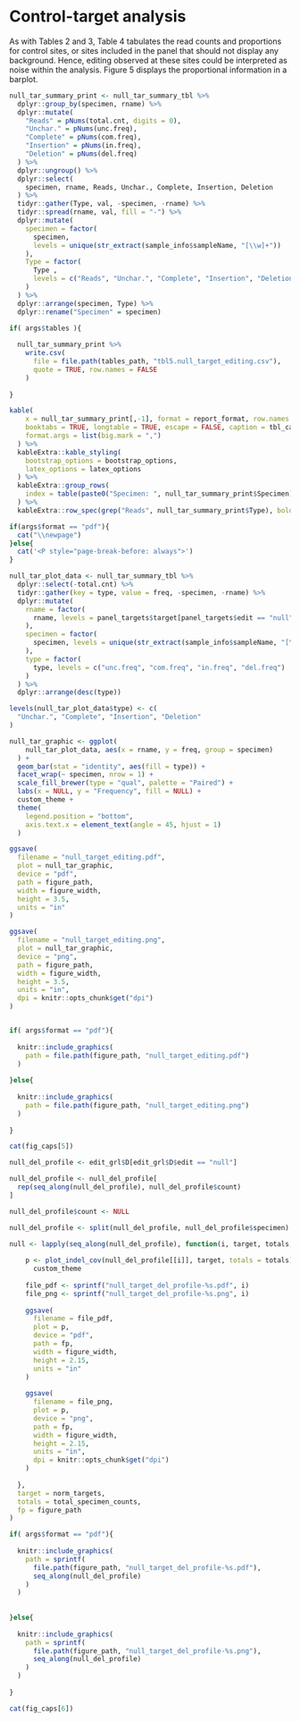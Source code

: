 # Control-target analysis

As with Tables 2 and 3, Table 4 tabulates the read counts and proportions for control sites, or sites included in the panel that should not display any background. Hence, editing observed at these sites could be interpreted as noise within the analysis. Figure 5 displays the proportional information in a barplot.

```r
null_tar_summary_print <- null_tar_summary_tbl %>%
  dplyr::group_by(specimen, rname) %>%
  dplyr::mutate(
    "Reads" = pNums(total.cnt, digits = 0),
    "Unchar." = pNums(unc.freq),
    "Complete" = pNums(com.freq),
    "Insertion" = pNums(in.freq),
    "Deletion" = pNums(del.freq)
  ) %>%
  dplyr::ungroup() %>%
  dplyr::select(
    specimen, rname, Reads, Unchar., Complete, Insertion, Deletion
  ) %>%
  tidyr::gather(Type, val, -specimen, -rname) %>%
  tidyr::spread(rname, val, fill = "-") %>%
  dplyr::mutate(
    specimen = factor(
      specimen, 
      levels = unique(str_extract(sample_info$sampleName, "[\\w]+"))
    ),
    Type = factor(
      Type , 
      levels = c("Reads", "Unchar.", "Complete", "Insertion", "Deletion")
    )
  ) %>%
  dplyr::arrange(specimen, Type) %>%
  dplyr::rename("Specimen" = specimen)

if( args$tables ){
  
  null_tar_summary_print %>%
    write.csv(
      file = file.path(tables_path, "tbl5.null_target_editing.csv"),
      quote = TRUE, row.names = FALSE
    )
  
}

kable(
    x = null_tar_summary_print[,-1], format = report_format, row.names = FALSE,
    booktabs = TRUE, longtable = TRUE, escape = FALSE, caption = tbl_caps[5],
    format.args = list(big.mark = ",")
  ) %>%
  kableExtra::kable_styling(
    bootstrap_options = bootstrap_options,
    latex_options = latex_options
  ) %>%
  kableExtra::group_rows(
    index = table(paste0("Specimen: ", null_tar_summary_print$Specimen))
  ) %>%
  kableExtra::row_spec(grep("Reads", null_tar_summary_print$Type), bold = TRUE)

```

```r
if(args$format == "pdf"){
  cat("\\newpage")
}else{
  cat('<P style="page-break-before: always">')
}
```

```r
null_tar_plot_data <- null_tar_summary_tbl %>%
  dplyr::select(-total.cnt) %>%
  tidyr::gather(key = type, value = freq, -specimen, -rname) %>%
  dplyr::mutate(
    rname = factor(
      rname, levels = panel_targets$target[panel_targets$edit == "null"]
    ),
    specimen = factor(
      specimen, levels = unique(str_extract(sample_info$sampleName, "[\\w]+"))
    ),
    type = factor(
      type, levels = c("unc.freq", "com.freq", "in.freq", "del.freq")
    )
  ) %>%
  dplyr::arrange(desc(type))

levels(null_tar_plot_data$type) <- c(
  "Unchar.", "Complete", "Insertion", "Deletion"
)

null_tar_graphic <- ggplot(
    null_tar_plot_data, aes(x = rname, y = freq, group = specimen)
  ) + 
  geom_bar(stat = "identity", aes(fill = type)) + 
  facet_wrap(~ specimen, nrow = 1) +
  scale_fill_brewer(type = "qual", palette = "Paired") +
  labs(x = NULL, y = "Frequency", fill = NULL) +
  custom_theme +
  theme(
    legend.position = "bottom",
    axis.text.x = element_text(angle = 45, hjust = 1)
  )

ggsave(
  filename = "null_target_editing.pdf", 
  plot = null_tar_graphic, 
  device = "pdf", 
  path = figure_path, 
  width = figure_width, 
  height = 3.5, 
  units = "in"
)

ggsave(
  filename = "null_target_editing.png", 
  plot = null_tar_graphic, 
  device = "png", 
  path = figure_path, 
  width = figure_width,
  height = 3.5, 
  units = "in",
  dpi = knitr::opts_chunk$get("dpi")
)


if( args$format == "pdf"){
  
  knitr::include_graphics(
    path = file.path(figure_path, "null_target_editing.pdf")
  )
  
}else{
  
  knitr::include_graphics(
    path = file.path(figure_path, "null_target_editing.png")
  )
  
}
```

```r
cat(fig_caps[5]) 
```

```r
null_del_profile <- edit_grl$D[edit_grl$D$edit == "null"]

null_del_profile <- null_del_profile[
  rep(seq_along(null_del_profile), null_del_profile$count)
]

null_del_profile$count <- NULL

null_del_profile <- split(null_del_profile, null_del_profile$specimen)

null <- lapply(seq_along(null_del_profile), function(i, target, totals, fp){
  
    p <- plot_indel_cov(null_del_profile[[i]], target, totals = totals) + 
      custom_theme
    
    file_pdf <- sprintf("null_target_del_profile-%s.pdf", i)
    file_png <- sprintf("null_target_del_profile-%s.png", i)
      
    ggsave(
      filename = file_pdf, 
      plot = p, 
      device = "pdf", 
      path = fp, 
      width = figure_width, 
      height = 2.15, 
      units = "in"
    )
    
    ggsave(
      filename = file_png, 
      plot = p, 
      device = "png", 
      path = fp, 
      width = figure_width,
      height = 2.15, 
      units = "in",
      dpi = knitr::opts_chunk$get("dpi")
    )
    
  },
  target = norm_targets,
  totals = total_specimen_counts,
  fp = figure_path
)

if( args$format == "pdf"){
  
  knitr::include_graphics(
    path = sprintf(
      file.path(figure_path, "null_target_del_profile-%s.pdf"), 
      seq_along(null_del_profile)
    )
  )
  
  
}else{
  
  knitr::include_graphics(
    path = sprintf(
      file.path(figure_path, "null_target_del_profile-%s.png"), 
      seq_along(null_del_profile)
    )
  )
  
}
```

```r
cat(fig_caps[6]) 
```